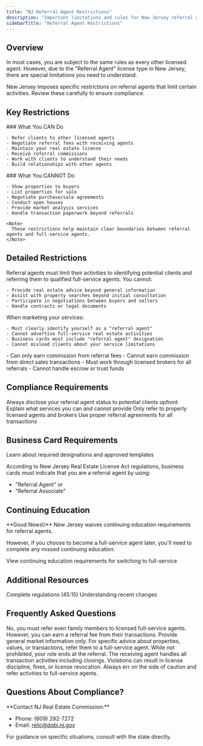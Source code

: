```yaml
---
title: "NJ Referral Agent Restrictions"
description: "Important limitations and rules for New Jersey referral agents"
sidebarTitle: "Referral Agent Restrictions"
---
```


## Overview

In most cases, you are subject to the same rules as every other licensed agent. However, due to the "Referral Agent" license type in New Jersey, there are special limitations you need to understand.

<Warning>
  New Jersey imposes specific restrictions on referral agents that limit certain activities. Review these carefully to ensure compliance.
</Warning>

## Key Restrictions

<Tabs>
  <Tab title="Permitted Activities">
    ### What You CAN Do

    - Refer clients to other licensed agents
    - Negotiate referral fees with receiving agents
    - Maintain your real estate license
    - Receive referral commissions
    - Work with clients to understand their needs
    - Build relationships with other agents
  </Tab>
  <Tab title="Restricted Activities">
    ### What You CANNOT Do

    - Show properties to buyers
    - List properties for sale
    - Negotiate purchase/sale agreements
    - Conduct open houses
    - Provide market analysis services
    - Handle transaction paperwork beyond referrals

    <Note>
      These restrictions help maintain clear boundaries between referral agents and full-service agents.
    </Note>
  </Tab>
</Tabs>

## Detailed Restrictions

<AccordionGroup>
  <Accordion title="Client Interaction Limits">
    Referral agents must limit their activities to identifying potential clients and referring them to qualified full-service agents. You cannot:

    - Provide real estate advice beyond general information
    - Assist with property searches beyond initial consultation
    - Participate in negotiations between buyers and sellers
    - Handle contracts or legal documents
  </Accordion>
  <Accordion title="Marketing Restrictions">
    When marketing your services:

    - Must clearly identify yourself as a "referral agent"
    - Cannot advertise full-service real estate activities
    - Business cards must include "referral agent" designation
    - Cannot mislead clients about your service limitations
  </Accordion>
  <Accordion title="Commission Limitations">
    - Can only earn commission from referral fees
    - Cannot earn commission from direct sales transactions
    - Must work through licensed brokers for all referrals
    - Cannot handle escrow or trust funds
  </Accordion>
</AccordionGroup>

## Compliance Requirements

<Steps>
  <Step title="Proper Disclosure">
    Always disclose your referral agent status to potential clients upfront
  </Step>
  <Step title="Clear Boundaries">
    Explain what services you can and cannot provide
  </Step>
  <Step title="Licensed Referrals">
    Only refer to properly licensed agents and brokers
  </Step>
  <Step title="Documentation">
    Use proper referral agreements for all transactions
  </Step>
</Steps>

## Business Card Requirements

<Card title="Business Card Template" icon="id-card" href="/knowledge-base/getting-started/create-business-cards">
  Learn about required designations and approved templates
</Card>

According to New Jersey Real Estate License Act regulations, business cards must indicate that you are a referral agent by using:

- "Referral Agent" or
- "Referral Associate"

## Continuing Education

<Info>
  **Good News\!** New Jersey waives continuing education requirements for referral agents.
</Info>

However, if you choose to become a full-service agent later, you'll need to complete any missed continuing education:

<Card title="CE Requirements Chart" icon="graduation-cap" href="https://www.generalreferral.com/nj-referral-license-change-chart">
  View continuing education requirements for switching to full-service
</Card>

## Additional Resources

<CardGroup cols={2}>
  <Card title="NJ Real Estate Rules" icon="gavel" href="https://www.generalreferral.com/njrec-rules-and-regulations-45-15">
    Complete regulations (45:15)
  </Card>
  <Card title="License Law Updates" icon="newspaper" href="https://www.generalreferral.com/blog/2019/5/slwrerc-new-jersey-new-referral-license-law">
    Understanding recent changes
  </Card>
</CardGroup>

## Frequently Asked Questions

<AccordionGroup>
  <Accordion title="Can I help family members buy/sell directly?">
    No, you must refer even family members to licensed full-service agents. However, you can earn a referral fee from their transactions.
  </Accordion>
  <Accordion title="What if a client asks for property advice?">
    Provide general market information only. For specific advice about properties, values, or transactions, refer them to a full-service agent.
  </Accordion>
  <Accordion title="Can I attend closings with my referrals?">
    While not prohibited, your role ends at the referral. The receiving agent handles all transaction activities including closings.
  </Accordion>
  <Accordion title="What happens if I violate these restrictions?">
    Violations can result in license discipline, fines, or license revocation. Always err on the side of caution and refer activities to full-service agents.
  </Accordion>
</AccordionGroup>

## Questions About Compliance?

<Note>
  **Contact NJ Real Estate Commission:**

  - Phone: (609) 292-7272
  - Email: [relic@dobi.nj.gov](mailto:relic@dobi.nj.gov)

  For guidance on specific situations, consult with the state directly.
</Note>
